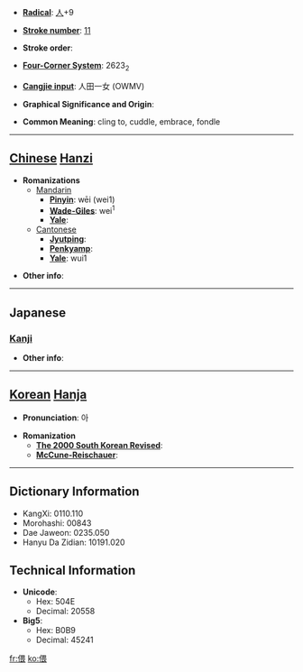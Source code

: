 * '''[[Wiktionary:Chinese radical index| Radical]]''': [[Wiktionary:Chinese radical index 人|人]]+9

* '''[[Wiktionary:Chinese total strokes index|Stroke number]]''': [[Wiktionary:Chinese total strokes index 11|11]]

* '''Stroke order''': 

* '''[[Wiktionary:Chinese four corner index|Four-Corner System]]''': 2623<sub>2</sub>

* '''[[Wiktionary:Chinese Cangjie index|Cangjie input]]''': 人田一女 (OWMV)

* '''Graphical Significance and Origin''': 

* '''Common Meaning''': cling to, cuddle, embrace, fondle

----

== [[Chinese]] [[Hanzi]] ==

* '''Romanizations'''
** [[Mandarin]]
*** '''[[Pinyin]]''': wēi (wei1)
*** '''[[Wade-Giles]]''': wei<sup>1</sup>
*** '''[[Yale]]''': 
**[[Cantonese]]
***'''[[Jyutping]]''':
***'''[[Penkyamp]]''': 
***'''[[Yale]]''': wui1

* '''Other info''': 

----

==Japanese==
===[[Kanji]]===
{{kanji|on readings=[[わい]] (wai), [[え]] (e)
|kun readings=[[ほのか]] (honoka), [[なじむ]] (najimu), [[したしむ]] (shitashimu), [[ちかよる]] (chikayoru)
}}

* '''Other info''':  

----

== [[Korean]] [[Hanja]] ==

* '''Pronunciation''': 아

* '''Romanization'''
** '''[[The 2000 South Korean Revised Romanization|The 2000 South Korean Revised]]''': 
** '''[[McCune-Reischauer]]''': 

----

== Dictionary Information ==

* KangXi: 0110.110
* Morohashi: 00843
* Dae Jaweon: 0235.050
* Hanyu Da Zidian: 10191.020

== Technical Information ==

* '''Unicode''':
** Hex: 504E
** Decimal: 20558
* '''Big5''':
** Hex: B0B9
** Decimal: 45241

[[fr:偎]]
[[ko:偎]]